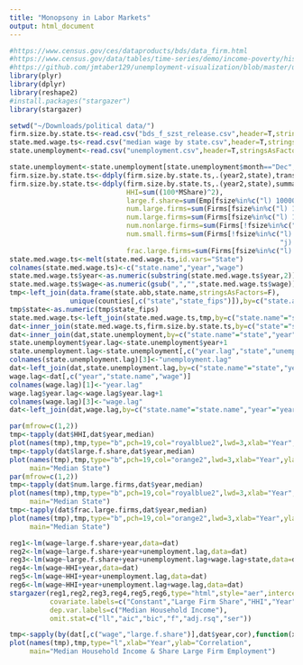 ```yaml
---
title: "Monopsony in Labor Markets"
output: html_document
---
```


```r
#https://www.census.gov/ces/dataproducts/bds/data_firm.html
#https://www.census.gov/data/tables/time-series/demo/income-poverty/historical-income-households.html
#https://github.com/jmtaber129/unemployment-visualization/blob/master/unemployment.csv
library(plyr)
library(dplyr)
library(reshape2)
#install.packages("stargazer")
library(stargazer)
```

```r
setwd("~/Downloads/political data/")
firm.size.by.state.ts<-read.csv("bds_f_szst_release.csv",header=T,stringsAsFactors=F)
state.med.wage.ts<-read.csv("median wage by state.csv",header=T,stringsAsFactors=F,skip=1)
state.unemployment<-read.csv("unemployment.csv",header=T,stringsAsFactors=F)
```

```r
state.unemployment<-state.unemployment[state.unemployment$month=="Dec",]
firm.size.by.state.ts<-ddply(firm.size.by.state.ts,.(year2,state),transform,MShare=Emp/sum(Emp))
firm.size.by.state.ts<-ddply(firm.size.by.state.ts,.(year2,state),summarize,
                             HHI=sum((100*MShare)^2),
                             large.f.share=sum(Emp[fsize%in%c("l) 10000+")])/sum(Emp),
                             num.large.firms=sum(Firms[fsize%in%c("l) 10000+")]),
                             num.large.firms=sum(Firms[fsize%in%c("l) 10000+")]),
                             num.nonlarge.firms=sum(Firms[!fsize%in%c("l) 10000+")]),
                             num.small.firms=sum(Firms[!fsize%in%c("l) 10000+","k) 5000 to 9999",
                                                                   "j) 2500 to 4999","i) 1000 to 2499")]),
                             frac.large.firms=sum(Firms[fsize%in%c("l) 10000+")])/sum(Firms))
state.med.wage.ts<-melt(state.med.wage.ts,id.vars="State")
colnames(state.med.wage.ts)<-c("state.name","year","wage")
state.med.wage.ts$year<-as.numeric(substring(state.med.wage.ts$year,2))
state.med.wage.ts$wage<-as.numeric(gsub(",","",state.med.wage.ts$wage))
tmp<-left_join(data.frame(state.abb,state.name,stringsAsFactors=F),
               unique(counties[,c("state","state_fips")]),by=c("state.abb"="state"))
tmp$state<-as.numeric(tmp$state_fips)
state.med.wage.ts<-left_join(state.med.wage.ts,tmp,by=c("state.name"="state.name"))
dat<-inner_join(state.med.wage.ts,firm.size.by.state.ts,by=c("state"="state","year"="year2"))
dat<-inner_join(dat,state.unemployment,by=c("state.name"="state","year"="year"))
state.unemployment$year.lag<-state.unemployment$year+1
state.unemployment.lag<-state.unemployment[,c("year.lag","state","unemployment")]
colnames(state.unemployment.lag)[3]<-"unemployment.lag"
dat<-left_join(dat,state.unemployment.lag,by=c("state.name"="state","year"="year.lag"))
wage.lag<-dat[,c("year","state.name","wage")]
colnames(wage.lag)[1]<-"year.lag"
wage.lag$year.lag<-wage.lag$year.lag+1
colnames(wage.lag)[3]<-"wage.lag"
dat<-left_join(dat,wage.lag,by=c("state.name"="state.name","year"="year.lag"))
```

```r
par(mfrow=c(1,2))
tmp<-tapply(dat$HHI,dat$year,median)
plot(names(tmp),tmp,type="b",pch=19,col="royalblue2",lwd=3,xlab="Year",ylab="HHI",main="Median State")
tmp<-tapply(dat$large.f.share,dat$year,median)
plot(names(tmp),tmp,type="b",pch=19,col="orange2",lwd=3,xlab="Year",ylab="Large Firm Share Employment",
     main="Median State")
par(mfrow=c(1,2))
tmp<-tapply(dat$num.large.firms,dat$year,median)
plot(names(tmp),tmp,type="b",pch=19,col="royalblue2",lwd=3,xlab="Year",ylab="N Large Firms",
     main="Median State")
tmp<-tapply(dat$frac.large.firms,dat$year,median)
plot(names(tmp),tmp,type="b",pch=19,col="orange2",lwd=3,xlab="Year",ylab="Large Firm Share Employers",
     main="Median State")
```

```r
reg1<-lm(wage~large.f.share+year,data=dat)
reg2<-lm(wage~large.f.share+year+unemployment.lag,data=dat)
reg3<-lm(wage~large.f.share+year+unemployment.lag+wage.lag+state,data=dat)
reg4<-lm(wage~HHI+year,data=dat)
reg5<-lm(wage~HHI+year+unemployment.lag,data=dat)
reg6<-lm(wage~HHI+year+unemployment.lag+wage.lag,data=dat)
stargazer(reg1,reg2,reg3,reg4,reg5,reg6,type="html",style="aer",intercept.bottom=F,
          covariate.labels=c("Constant","Large Firm Share","HHI","Year","Unemployment Lag","Wage Lag"),
          dep.var.labels=c("Median Household Income"),
          omit.stat=c("ll","aic","bic","f","adj.rsq","ser"))
```

```r
tmp<-sapply(by(dat[,c("wage","large.f.share")],dat$year,cor),function(x) x[1,2])
plot(names(tmp),tmp,type="l",xlab="Year",ylab="Correlation",
     main="Median Household Income & Share Large Firm Employment")
```



